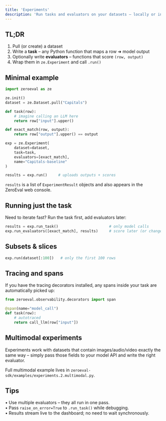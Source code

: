 ```yaml
---
title: 'Experiments'
description: 'Run tasks and evaluators on your datasets – locally or in the cloud.'
---
```


## TL;DR

1. Pull (or create) a dataset  
2. Write a **task** – any Python function that maps a row ➜ model output  
3. Optionally write **evaluators** – functions that score `(row, output)`  
4. Wrap them in `ze.Experiment` and call `.run()`

## Minimal example

```python
import zeroeval as ze

ze.init()
dataset = ze.Dataset.pull("Capitals")

def task(row):
    # imagine calling an LLM here
    return row["input"].upper()

def exact_match(row, output):
    return row["output"].upper() == output

exp = ze.Experiment(
    dataset=dataset,
    task=task,
    evaluators=[exact_match],
    name="Capitals-baseline"
)

results = exp.run()     # uploads outputs + scores
```

`results` is a list of `ExperimentResult` objects and also appears in the ZeroEval web console.

## Running just the task

Need to iterate fast? Run the task first, add evaluators later:

```python
results = exp.run_task()                       # only model calls
exp.run_evaluators([exact_match], results)     # score later (or change evaluator)
```

## Subsets & slices

```python
exp.run(dataset[:100])   # only the first 100 rows
```

## Tracing and spans

If you have the tracing decorators installed, any spans inside your task are automatically picked up:

```python
from zeroeval.observability.decorators import span

@span(name="model_call")
def task(row):
    # autotraced
    return call_llm(row["input"])
```

## Multimodal experiments

Experiments work with datasets that contain images/audio/video exactly the same way – simply pass those fields to your model API and write the right evaluator.

Full multimodal example lives in `zeroeval-sdk/examples/experiments.2.multimodal.py`.

## Tips

• Use multiple evaluators – they all run in one pass.  
• Pass `raise_on_error=True` to `.run_task()` while debugging.  
• Results stream live to the dashboard; no need to wait synchronously.